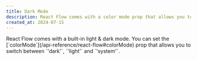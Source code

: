 ```yaml
---
title: Dark Mode
description: React Flow comes with a color mode prop that allows you to switch between dark, light and system mode.
created_at: 2024-07-15
---
```



<ExampleLayout>
React Flow comes with a built-in light & dark mode. You can set the [`colorMode`](/api-reference/react-flow#colorMode) prop that allows you to switch between `'dark'`, `'light'` and `'system'`.

<ExampleViewer codePath="example-flows/DarkMode"  isTypescript />
</ExampleLayout>
